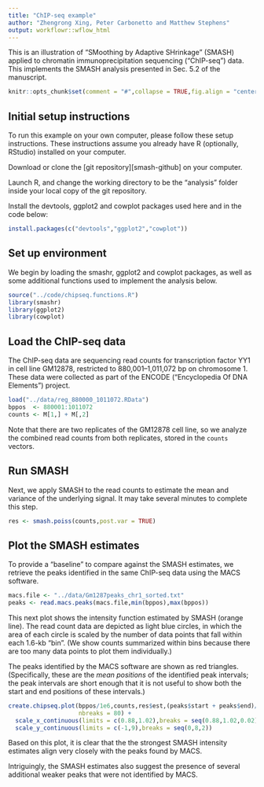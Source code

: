 ```yaml
---
title: "ChIP-seq example"
author: "Zhengrong Xing, Peter Carbonetto and Matthew Stephens"
output: workflowr::wflow_html
---
```


This is an illustration of "SMoothing by Adaptive SHrinkage" (SMASH)
applied to chromatin immunoprecipitation sequencing ("ChIP-seq")
data. This implements the SMASH analysis presented in Sec. 5.2 of the
manuscript.

```r
knitr::opts_chunk$set(comment = "#",collapse = TRUE,fig.align = "center")
```

Initial setup instructions
--------------------------

To run this example on your own computer, please follow these setup
instructions. These instructions assume you already have R (optionally,
RStudio) installed on your computer.

Download or clone the [git repository][smash-github] on your computer.

Launch R, and change the working directory to be the "analysis" folder
inside your local copy of the git repository.

Install the devtools, ggplot2 and cowplot packages used here and in
the code below:

```r
install.packages(c("devtools","ggplot2","cowplot"))
```

Set up environment
------------------

We begin by loading the smashr, ggplot2 and cowplot packages, as well
as some additional functions used to implement the analysis below.

```r
source("../code/chipseq.functions.R")
library(smashr)
library(ggplot2)
library(cowplot)
```

Load the ChIP-seq data
----------------------

The ChIP-seq data are sequencing read counts for transcription
factor YY1 in cell line GM12878, restricted to 880,001--1,011,072 bp
on chromosome 1. These data were collected as part of the ENCODE
("Encyclopedia Of DNA Elements") project.

```r
load("../data/reg_880000_1011072.RData")
bppos  <- 880001:1011072
counts <- M[1,] + M[,2]
```

Note that there are two replicates of the GM12878 cell line, so we
analyze the combined read counts from both replicates, stored in the
`counts` vectors.

Run SMASH
---------

Next, we apply SMASH to the read counts to estimate the mean and
variance of the underlying signal. It may take several minutes to
complete this step.

```r
res <- smash.poiss(counts,post.var = TRUE)
```

Plot the SMASH estimates
------------------------

To provide a "baseline" to compare against the SMASH estimates, we
retrieve the peaks identified in the same ChIP-seq data using the MACS
software.

```r
macs.file <- "../data/Gm1287peaks_chr1_sorted.txt"
peaks <- read.macs.peaks(macs.file,min(bppos),max(bppos))
```

This next plot shows the intensity function estimated by SMASH (orange
line). The read count data are depicted as light blue circles, in
which the area of each circle is scaled by the number of data points
that fall within each 1.6-kb "bin". (We show counts summarized within
bins because there are too many data points to plot them
individually.)

The peaks identified by the MACS software are shown as red
triangles. (Specifically, these are the *mean positions* of the
identified peak intervals; the peak intervals are short enough that it
is not useful to show both the start and end positions of these
intervals.)

```r
create.chipseq.plot(bppos/1e6,counts,res$est,(peaks$start + peaks$end)/2e6,
                    nbreaks = 80) +
  scale_x_continuous(limits = c(0.88,1.02),breaks = seq(0.88,1.02,0.02)) +
  scale_y_continuous(limits = c(-1,9),breaks = seq(0,8,2))
```

Based on this plot, it is clear that the the strongest SMASH intensity
estimates align very closely with the peaks found by MACS.

Intriguingly, the SMASH estimates also suggest the presence of several
additional weaker peaks that were not identified by MACS.
